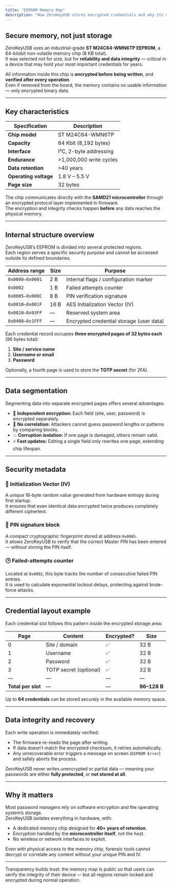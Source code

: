 ```yaml
---
title: "EEPROM Memory Map"
description: "How ZeroKeyUSB stores encrypted credentials and why its memory architecture is designed for maximum safety."
---
```


## Secure memory, not just storage

ZeroKeyUSB uses an industrial-grade **ST M24C64-WMN6TP EEPROM**, a 64-kilobit non-volatile memory chip (8 KB total).  
It was selected not for size, but for **reliability and data integrity** — critical in a device that may hold your most important credentials for years.

All information inside this chip is **encrypted before being written**, and **verified after every operation**.  
Even if removed from the board, the memory contains no usable information — only encrypted binary data.

---

## Key characteristics

| Specification | Description |
|----------------|--------------|
| **Chip model** | ST M24C64-WMN6TP |
| **Capacity** | 64 Kbit (8,192 bytes) |
| **Interface** | I²C, 2-byte addressing |
| **Endurance** | >1,000,000 write cycles |
| **Data retention** | >40 years |
| **Operating voltage** | 1.8 V – 5.5 V |
| **Page size** | 32 bytes |

The chip communicates directly with the **SAMD21 microcontroller** through an encrypted protocol layer implemented in firmware.  
The encryption and integrity checks happen **before** any data reaches the physical memory.

---

## Internal structure overview

ZeroKeyUSB’s EEPROM is divided into several protected regions.  
Each region serves a specific security purpose and cannot be accessed outside its defined boundaries.

| Address range | Size | Purpose |
|----------------|------|----------|
| `0x0000–0x0001` | 2 B | Internal flags / configuration marker |
| `0x0002` | 1 B | Failed attempts counter |
| `0x0005–0x000C` | 8 B | PIN verification signature |
| `0x0010–0x001F` | 16 B | AES Initialization Vector (IV) |
| `0x0020–0x03FF` | — | Reserved system area |
| `0x0400–0x1FFF` | — | Encrypted credential storage (user data) |

Each credential record occupies **three encrypted pages of 32 bytes each** (96 bytes total):
1. **Site / service name**  
2. **Username or email**  
3. **Password**

Optionally, a fourth page is used to store the **TOTP secret** (for 2FA).

---

## Data segmentation

Segmenting data into separate encrypted pages offers several advantages:

- 🔐 **Independent encryption:** Each field (site, user, password) is encrypted separately.  
- 🧩 **No correlation:** Attackers cannot guess password lengths or patterns by comparing blocks.  
- 💥 **Corruption isolation:** If one page is damaged, others remain valid.  
- ⚡ **Fast updates:** Editing a single field only rewrites one page, extending chip lifespan.

---

## Security metadata

### 🔑 Initialization Vector (IV)
A unique 16-byte random value generated from hardware entropy during first startup.  
It ensures that even identical data encrypted twice produces completely different ciphertext.

### 🧩 PIN signature block
A compact cryptographic fingerprint stored at address `0x0005`.  
It allows ZeroKeyUSB to verify that the correct Master PIN has been entered — without storing the PIN itself.

### 🕒 Failed-attempts counter
Located at `0x0002`, this byte tracks the number of consecutive failed PIN entries.  
It is used to calculate exponential lockout delays, protecting against brute-force attacks.

---

## Credential layout example

Each credential slot follows this pattern inside the encrypted storage area:

| Page | Content | Encrypted? | Size |
|------|----------|------------|------|
| 0 | Site / domain | ✅ | 32 B |
| 1 | Username | ✅ | 32 B |
| 2 | Password | ✅ | 32 B |
| 3 | TOTP secret (optional) | ✅ | 32 B |
| — | — | — | — |
| **Total per slot** | — | — | **96–128 B** |

Up to **64 credentials** can be stored securely in the available memory space.

---

## Data integrity and recovery

Each write operation is immediately verified:
- The firmware re-reads the page after writing.  
- If data doesn’t match the encrypted checksum, it retries automatically.  
- Any unrecoverable error triggers a message on screen (`EEPROM Error`) and safely aborts the process.

ZeroKeyUSB never writes unencrypted or partial data — meaning your passwords are either **fully protected**, or **not stored at all**.

---

## Why it matters

Most password managers rely on software encryption and the operating system’s storage.  
ZeroKeyUSB isolates everything in hardware, with:
- A dedicated memory chip designed for **40+ years of retention**.  
- Encryption handled by the **microcontroller itself**, not the host.  
- No wireless or network interfaces to exploit.

Even with physical access to the memory chip, forensic tools cannot decrypt or correlate any content without your unique PIN and IV.

---

<Note>
Transparency builds trust: the memory map is public so that users can verify the integrity of their device —  
but all regions remain locked and encrypted during normal operation.
</Note>
